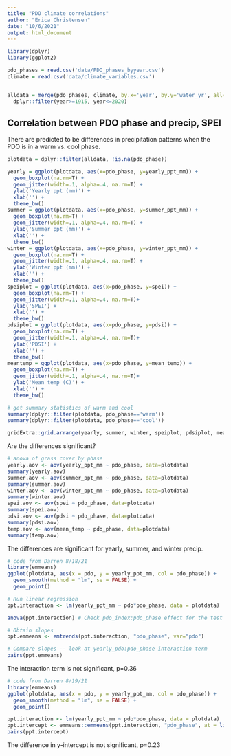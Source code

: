 ```yaml
---
title: "PDO climate correlations"
author: "Erica Christensen"
date: "10/6/2021"
output: html_document
---
```


```r
library(dplyr)
library(ggplot2)

pdo_phases = read.csv('data/PDO_phases_byyear.csv')
climate = read.csv('data/climate_variables.csv')


alldata = merge(pdo_phases, climate, by.x='year', by.y='water_yr', all=T) %>%
  dplyr::filter(year>=1915, year<=2020)

```

## Correlation between PDO phase and precip, SPEI

There are predicted to be differences in precipitation patterns when the PDO is in a warm vs. cool phase.

```r
plotdata = dplyr::filter(alldata, !is.na(pdo_phase))

yearly = ggplot(plotdata, aes(x=pdo_phase, y=yearly_ppt_mm)) +
  geom_boxplot(na.rm=T) +
  geom_jitter(width=.1, alpha=.4, na.rm=T) +
  ylab('Yearly ppt (mm)') +
  xlab('') +
  theme_bw()
summer = ggplot(plotdata, aes(x=pdo_phase, y=summer_ppt_mm)) +
  geom_boxplot(na.rm=T) +
  geom_jitter(width=.1, alpha=.4, na.rm=T) +
  ylab('Summer ppt (mm)') +
  xlab('') +
  theme_bw()
winter = ggplot(plotdata, aes(x=pdo_phase, y=winter_ppt_mm)) +
  geom_boxplot(na.rm=T) +
  geom_jitter(width=.1, alpha=.4, na.rm=T) +
  ylab('Winter ppt (mm)') +
  xlab('') +
  theme_bw()
speiplot = ggplot(plotdata, aes(x=pdo_phase, y=spei)) +
  geom_boxplot(na.rm=T) +
  geom_jitter(width=.1, alpha=.4, na.rm=T)+
  ylab('SPEI') +
  xlab('') +
  theme_bw()
pdsiplot = ggplot(plotdata, aes(x=pdo_phase, y=pdsi)) +
  geom_boxplot(na.rm=T) +
  geom_jitter(width=.1, alpha=.4, na.rm=T)+
  ylab('PDSI') +
  xlab('') +
  theme_bw()
meantemp = ggplot(plotdata, aes(x=pdo_phase, y=mean_temp)) +
  geom_boxplot(na.rm=T) +
  geom_jitter(width=.1, alpha=.4, na.rm=T)+
  ylab('Mean temp (C)') +
  xlab('') +
  theme_bw()

# get summary statistics of warm and cool
summary(dplyr::filter(plotdata, pdo_phase=='warm'))
summary(dplyr::filter(plotdata, pdo_phase=='cool'))

gridExtra::grid.arrange(yearly, summer, winter, speiplot, pdsiplot, meantemp, nrow=2)
```

Are the differences significant?

```r
# anova of grass cover by phase
yearly.aov <- aov(yearly_ppt_mm ~ pdo_phase, data=plotdata)
summary(yearly.aov)
summer.aov <- aov(summer_ppt_mm ~ pdo_phase, data=plotdata)
summary(summer.aov)
winter.aov <- aov(winter_ppt_mm ~ pdo_phase, data=plotdata)
summary(winter.aov)
spei.aov <- aov(spei ~ pdo_phase, data=plotdata)
summary(spei.aov)
pdsi.aov <- aov(pdsi ~ pdo_phase, data=plotdata)
summary(pdsi.aov)
temp.aov <- aov(mean_temp ~ pdo_phase, data=plotdata)
summary(temp.aov)
```

The differences are significant for yearly, summer, and winter precip. 


```r
# code from Darren 8/18/21
library(emmeans)
ggplot(plotdata, aes(x = pdo, y = yearly_ppt_mm, col = pdo_phase)) +
  geom_smooth(method = "lm", se = FALSE) +
  geom_point()

# Run linear regression
ppt.interaction <- lm(yearly_ppt_mm ~ pdo*pdo_phase, data = plotdata)

anova(ppt.interaction) # Check pdo_index:pdo_phase effect for the test of different slopes

# Obtain slopes
ppt.emmeans <- emtrends(ppt.interaction, "pdo_phase", var="pdo")

# Compare slopes -- look at yearly_pdo:pdo_phase interaction term
pairs(ppt.emmeans)

```

The interaction term is not significant, p=0.36

```r
# code from Darren 8/19/21
library(emmeans)
ggplot(plotdata, aes(x = pdo, y = yearly_ppt_mm, col = pdo_phase)) +
  geom_smooth(method = "lm", se = FALSE) +
  geom_point()

ppt.interaction <- lm(yearly_ppt_mm ~ pdo*pdo_phase, data = plotdata)
ppt.intercept <- emmeans::emmeans(ppt.interaction, "pdo_phase", at = list(pdo_index = 0))
pairs(ppt.intercept)
```

The difference in y-intercept is not significant, p=0.23

